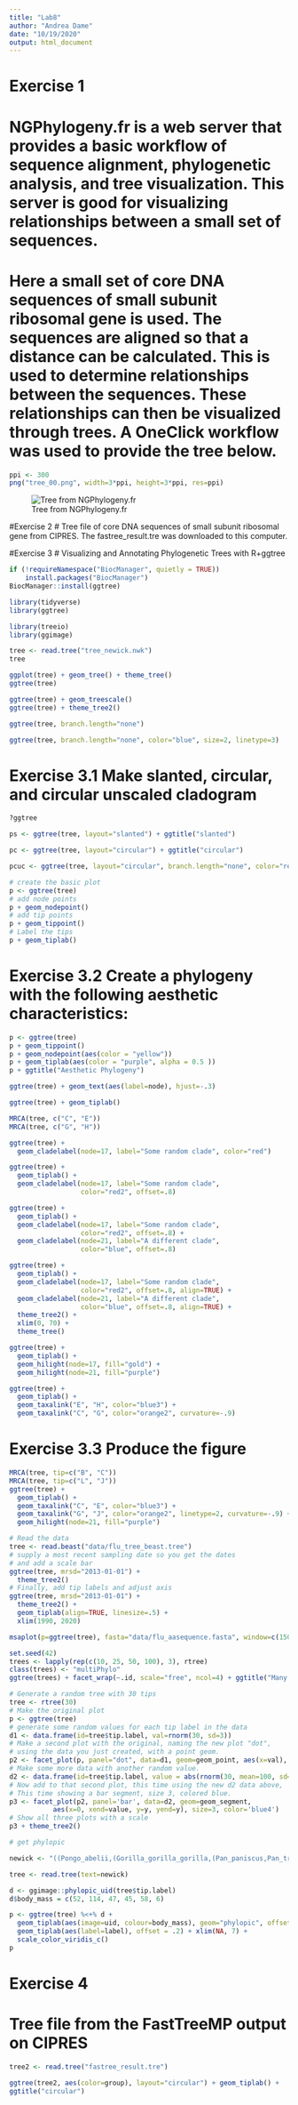 ```yaml
---
title: "Lab8"
author: "Andrea Dame"
date: "10/19/2020"
output: html_document
---
```

# Exercise 1
# NGPhylogeny.fr is a web server that provides a basic workflow of sequence alignment, phylogenetic analysis, and tree visualization. This server is good for visualizing relationships between a small set of sequences. 
# Here a small set of core DNA sequences of small subunit ribosomal gene is used. The sequences are aligned so that a distance can be calculated. This is used to determine relationships between the sequences. These relationships can then be visualized through trees. A OneClick workflow was used to provide the tree below. 

```r
ppi <- 300
png("tree_00.png", width=3*ppi, height=3*ppi, res=ppi)
```

![Tree from NGPhylogeny.fr](tree_00.png)


#Exercise 2
# Tree file of core DNA sequences of small subunit ribosomal gene from CIPRES. The fastree_result.tre was downloaded to this computer. 


#Exercise 3
# Visualizing and Annotating Phylogenetic Trees with R+ggtree

```r
if (!requireNamespace("BiocManager", quietly = TRUE))
    install.packages("BiocManager")
BiocManager::install(ggtree)
```

```r
library(tidyverse)
library(ggtree)
```

```r
library(treeio)
library(ggimage)
```

```r
tree <- read.tree("tree_newick.nwk")
tree
```

```r
ggplot(tree) + geom_tree() + theme_tree()
ggtree(tree)
```

```r
ggtree(tree) + geom_treescale()
ggtree(tree) + theme_tree2()
```

```r
ggtree(tree, branch.length="none")
```

```r
ggtree(tree, branch.length="none", color="blue", size=2, linetype=3)
```

# Exercise 3.1 Make slanted, circular, and circular unscaled cladogram
```r
?ggtree

```

```r
ps <- ggtree(tree, layout="slanted") + ggtitle("slanted")
```

```r
pc <- ggtree(tree, layout="circular") + ggtitle("circular")
```

```r
pcuc <- ggtree(tree, layout="circular", branch.length="none", color="red", size=2, linetype=3) + ggtitle("(Cladogram) circular layout with Thick Red Lines")
```

```r
# create the basic plot
p <- ggtree(tree)
# add node points
p + geom_nodepoint()
# add tip points
p + geom_tippoint()
# Label the tips
p + geom_tiplab()
```

# Exercise 3.2 Create a phylogeny with the following aesthetic characteristics:
```r
p <- ggtree(tree)
p + geom_tippoint()
p + geom_nodepoint(aes(color = "yellow"))
p + geom_tiplab(aes(color = "purple", alpha = 0.5 ))
p + ggtitle("Aesthetic Phylogeny")
```


```r
ggtree(tree) + geom_text(aes(label=node), hjust=-.3)
```

```r
ggtree(tree) + geom_tiplab()
```

```r
MRCA(tree, c("C", "E"))
MRCA(tree, c("G", "H"))
```

```r
ggtree(tree) + 
  geom_cladelabel(node=17, label="Some random clade", color="red")
```

```r
ggtree(tree) + 
  geom_tiplab() + 
  geom_cladelabel(node=17, label="Some random clade", 
                  color="red2", offset=.8)
```

```r
ggtree(tree) + 
  geom_tiplab() + 
  geom_cladelabel(node=17, label="Some random clade", 
                  color="red2", offset=.8) + 
  geom_cladelabel(node=21, label="A different clade", 
                  color="blue", offset=.8)
```

```r
ggtree(tree) + 
  geom_tiplab() + 
  geom_cladelabel(node=17, label="Some random clade", 
                  color="red2", offset=.8, align=TRUE) + 
  geom_cladelabel(node=21, label="A different clade", 
                  color="blue", offset=.8, align=TRUE) + 
  theme_tree2() + 
  xlim(0, 70) + 
  theme_tree()
```

```r
ggtree(tree) + 
  geom_tiplab() + 
  geom_hilight(node=17, fill="gold") + 
  geom_hilight(node=21, fill="purple")
```

```r
ggtree(tree) + 
  geom_tiplab() + 
  geom_taxalink("E", "H", color="blue3") +
  geom_taxalink("C", "G", color="orange2", curvature=-.9)
```
# Exercise 3.3 Produce the figure
```r
MRCA(tree, tip=c("B", "C"))
MRCA(tree, tip=c("L", "J"))
ggtree(tree) + 
  geom_tiplab() + 
  geom_taxalink("C", "E", color="blue3") +
  geom_taxalink("G", "J", color="orange2", linetype=2, curvature=-.9) + geom_hilight(node=17, fill="gold") + 
  geom_hilight(node=21, fill="purple")
```

```r
# Read the data
tree <- read.beast("data/flu_tree_beast.tree")
# supply a most recent sampling date so you get the dates
# and add a scale bar
ggtree(tree, mrsd="2013-01-01") + 
  theme_tree2() 
# Finally, add tip labels and adjust axis
ggtree(tree, mrsd="2013-01-01") + 
  theme_tree2() + 
  geom_tiplab(align=TRUE, linesize=.5) + 
  xlim(1990, 2020)
```

```r
msaplot(p=ggtree(tree), fasta="data/flu_aasequence.fasta", window=c(150, 175))
```

```r
set.seed(42)
trees <- lapply(rep(c(10, 25, 50, 100), 3), rtree)
class(trees) <- "multiPhylo"
ggtree(trees) + facet_wrap(~.id, scale="free", ncol=4) + ggtitle("Many trees. Such phylogenetics. Wow.")
```

```r
# Generate a random tree with 30 tips
tree <- rtree(30)
# Make the original plot
p <- ggtree(tree)
# generate some random values for each tip label in the data
d1 <- data.frame(id=tree$tip.label, val=rnorm(30, sd=3))
# Make a second plot with the original, naming the new plot "dot", 
# using the data you just created, with a point geom.
p2 <- facet_plot(p, panel="dot", data=d1, geom=geom_point, aes(x=val), color='red3')
# Make some more data with another random value.
d2 <- data.frame(id=tree$tip.label, value = abs(rnorm(30, mean=100, sd=50)))
# Now add to that second plot, this time using the new d2 data above, 
# This time showing a bar segment, size 3, colored blue.
p3 <- facet_plot(p2, panel='bar', data=d2, geom=geom_segment, 
           aes(x=0, xend=value, y=y, yend=y), size=3, color='blue4') 
# Show all three plots with a scale
p3 + theme_tree2()
```

```r
# get phylopic 

newick <- "((Pongo_abelii,(Gorilla_gorilla_gorilla,(Pan_paniscus,Pan_troglodytes)Pan,Homo_sapiens)Homininae)Hominidae,Nomascus_leucogenys)Hominoidea;"

tree <- read.tree(text=newick)

d <- ggimage::phylopic_uid(tree$tip.label)
d$body_mass = c(52, 114, 47, 45, 58, 6)

p <- ggtree(tree) %<+% d + 
  geom_tiplab(aes(image=uid, colour=body_mass), geom="phylopic", offset=2.5) +
  geom_tiplab(aes(label=label), offset = .2) + xlim(NA, 7) +
  scale_color_viridis_c()
p  
```

# Exercise 4
# Tree file from the FastTreeMP output on CIPRES 
```r
tree2 <- read.tree("fastree_result.tre")
```

```r
ggtree(tree2, aes(color=group), layout="circular") + geom_tiplab() +
ggtitle("circular")
```

